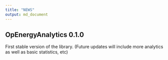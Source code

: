 ```yaml
---
title: "NEWS"
output: md_document
---
```


## OpEnergyAnalytics 0.1.0

First stable version of the library. (Future updates will include more analytics as well as basic statistics, etc)